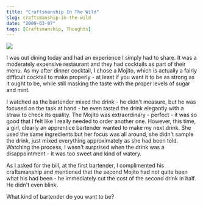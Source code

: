 ```yaml
---
title: "Craftsmanship In The Wild"
slug: craftsmanship-in-the-wild
date: "2009-03-07"
tags: [Craftsmanship, Thoughts]
---
```


<img src="/WindowsLiveWriter/CraftsmanshipInTheWild_13E6C/image_thumb.png" className="right" />

I was out dining today and had an experience I simply had to share. It was a moderately expensive restaurant and they had cocktails as part of their menu. 
 As my after dinner cocktail, I chose a Mojito, which is actually a fairly difficult cocktail to make properly - at least if you want it to be as strong as it ought to be, while still masking the taste with the proper levels of sugar and mint.
 
I watched as the bartender mixed the drink - he didn't measure, but he was focused on the task at hand - he even tasted the drink elegantly with a straw to check its quality. The Mojito was extraordinary - perfect - it was so good that I felt like I really needed to order another one. However, this time, a girl, clearly an apprentice bartender wanted to make my next drink. She used the same ingredients but her focus was all around, she didn't sample the drink, just mixed everything approximately as she had been told. Watching the process, I wasn't surprised when the drink was a disappointment - it was too sweet and kind of watery. 
 
As I asked for the bill, at the first bartender, I complimented his craftsmanship and mentioned that the second Mojito had not quite been what his had been - he immediately cut the cost of the second drink in half. He didn't even blink.
 
What kind of bartender do you want to be?

